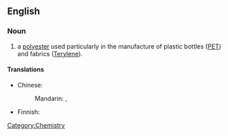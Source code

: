 {{wikipedia}}
==English==

===Noun===
{{infl|en|noun|head=[[polyethylene]] [[terephthalate]]}}

# a [[polyester]] used particularly in the manufacture of plastic bottles ([[PET]]) and fabrics ([[Terylene]]).

====Translations====
{{trans-top|type of polyester}}
* Chinese:
*: Mandarin: {{t|zh|聚對苯二甲酸乙二酯|sc=Hani}}, {{t|zh|聚对苯二甲酸乙二酯|tr=jùduìběn èrjiǎsuān yǐèrzhǐ|sc=Hani}}
{{trans-mid}}
* Finnish: {{t-|fi|polyetyleenitereftalaatti}}
{{trans-bottom}}

[[Category:Chemistry]]